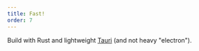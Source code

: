 ```yaml
---
title: Fast!
order: 7
---
```


Build with Rust and lightweight <a href="https://tauri.app/" target="_new">Tauri</a> (and not heavy "electron").
